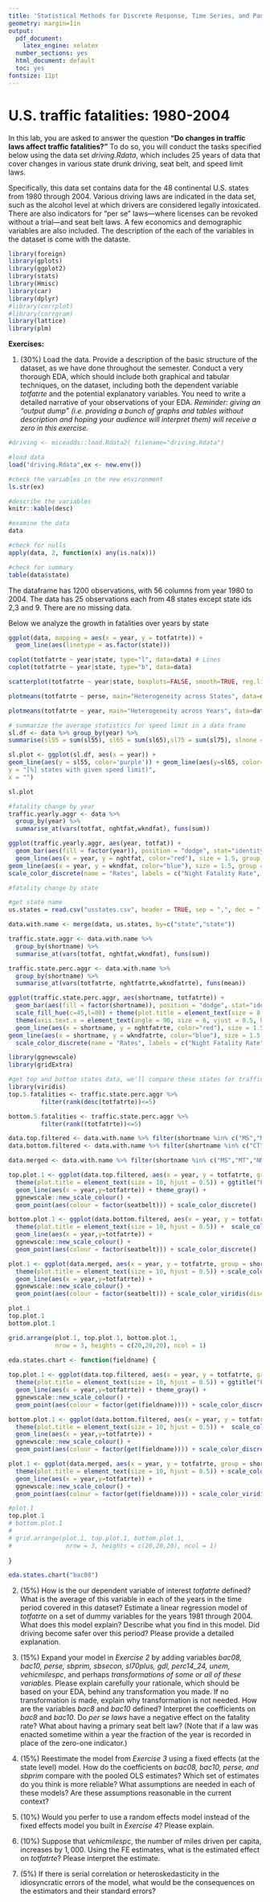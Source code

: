 ```yaml
---
title: 'Statistical Methods for Discrete Response, Time Series, and Panel Data (W271): Group Lab 3'
geometry: margin=1in
output:
  pdf_document:
    latex_engine: xelatex
  number_sections: yes
  html_document: default
  toc: yes
fontsize: 11pt
---
```


# U.S. traffic fatalities: 1980-2004

In this lab, you are asked to answer the question **"Do changes in traffic laws affect traffic fatalities?"**  To do so, you will conduct the tasks specified below using the data set *driving.Rdata*, which includes 25 years of data that cover changes in various state drunk driving, seat belt, and speed limit laws. 

Specifically, this data set contains data for the 48 continental U.S. states from 1980 through 2004. Various driving laws are indicated in the data set, such as the alcohol level at which drivers are considered legally intoxicated. There are also indicators for “per se” laws—where licenses can be revoked without a trial—and seat belt laws. A few economics and demographic variables are also included. The description of the each of the variables in the dataset is come with the dataste.

```r
library(foreign) 
library(gplots) 
library(ggplot2) 
library(stats) 
library(Hmisc) 
library(car) 
library(dplyr) 
#library(corrplot) 
#library(corrgram) 
library(lattice) 
library(plm)
```


**Exercises:**

1. (30%) Load the data. Provide a description of the basic structure of the dataset, as we have done throughout the semester. Conduct a very thorough EDA, which should include both graphical and tabular techniques, on the dataset, including both the dependent variable *totfatrte* and the potential explanatory variables. You need to write a detailed narrative of your observations of your EDA. *Reminder: giving an "output dump" (i.e. providing a bunch of graphs and tables without description and hoping your audience will interpret them) will receive a zero in this exercise.*

```r
#driving <- miceadds::load.Rdata2( filename="driving.Rdata")

#load data
load("driving.Rdata",ex <- new.env()) 

#check the variables in the new environment
ls.str(ex)

#describe the variables 
knitr::kable(desc)

#examine the data
data

#check for nulls
apply(data, 2, function(x) any(is.na(x)))

#check for summary
table(data$state)
```
The dataframe has 1200 observations, with 56 columns from year 1980 to 2004. The data has 25 observations each from 48 states except state ids 2,3 and 9. There are no missing data.

Below we analyze the growth in fatalities over years by state
```r
ggplot(data, mapping = aes(x = year, y = totfatrte)) +
  geom_line(aes(linetype = as.factor(state)))
```

```r

coplot(totfatrte ~ year|state, type="l", data=data) # Lines
coplot(totfatrte ~ year|state, type="b", data=data)

scatterplot(totfatrte ~ year|state, boxplots=FALSE, smooth=TRUE, reg.line=FALSE, data=data)

plotmeans(totfatrte ~ perse, main="Heterogeneity across States", data=data)

plotmeans(totfatrte ~ year, main="Heterogeneity across Years", data=data)
```

```r
# summarize the average statistics for speed limit in a data frame
sl.df <- data %>% group_by(year) %>%
summarise(sl55 = sum(sl55), sl65 = sum(sl65),sl75 = sum(sl75), slnone = sum(slnone))

sl.plot <- ggplot(sl.df, aes(x = year)) +
geom_line(aes(y = sl55, color='purple')) + geom_line(aes(y=sl65, color='green')) + geom_line(aes(y=sl75, color='blue')) + geom_line(aes(y=slnone), color='orange') + scale_x_continuous(breaks = seq(min(sl.df$year), max(sl.df$year), 1)) + theme(axis.text.x = element_text(angle = 90, vjust=0.5)) + scale_color_discrete(name="Speed Limit", labels=c("55", "65", "75", "none")) + labs(title = "Changes in speed limit law prevalence over time",
y = "[%] states with given speed limit)",
x = "")

sl.plot 
```

```r
#fatality change by year 
traffic.yearly.aggr <- data %>%
  group_by(year) %>%
  summarise_at(vars(totfat, nghtfat,wkndfat), funs(sum))

ggplot(traffic.yearly.aggr, aes(year, totfat)) +
  geom_bar(aes(fill = factor(year)), position = "dodge", stat="identity") + ggtitle("Fatalities by year") + theme_gray() + scale_fill_hue(c=45,l=80) + theme(plot.title = element_text(size = 10, hjust = 0.5)) + theme(legend.position = "none") + 
  geom_line(aes(x = year, y = nghtfat, color="red"), size = 1.5, group = 1) + 
geom_line(aes(x = year, y = wkndfat, color="blue"), size = 1.5, group = 1) +
scale_color_discrete(name = "Rates", labels = c("Night Fatality Rate", "Weekend Fatality Rate"))

```

```r
#fatality change by state 

#get state name 
us.states = read.csv("usstates.csv", header = TRUE, sep = ",", dec = ".")

data.with.name <- merge(data, us.states, by=c("state","state"))

traffic.state.aggr <- data.with.name %>%
  group_by(shortname) %>%
  summarise_at(vars(totfat, nghtfat,wkndfat), funs(sum))

traffic.state.perc.aggr <- data.with.name %>%
  group_by(shortname) %>%
  summarise_at(vars(totfatrte, nghtfatrte,wkndfatrte), funs(mean))

ggplot(traffic.state.perc.aggr, aes(shortname, totfatrte)) +
  geom_bar(aes(fill = factor(shortname)), position = "dodge", stat="identity") + ggtitle("Fatalities by state") +    theme_gray() + 
  scale_fill_hue(c=45,l=80) + theme(plot.title = element_text(size = 8, hjust = 0.5)) + 
  theme(axis.text.x = element_text(angle = 90, size = 6, vjust = 0.5, hjust=1)) +
  geom_line(aes(x = shortname, y = nghtfatrte, color="red"), size = 1.5, group = 1) + 
geom_line(aes(x = shortname, y = wkndfatrte, color="blue"), size = 1.5, group = 1) +
  scale_color_discrete(name = "Rates", labels = c("Night Fatality Rate", "Weekend Fatality Rate"))

```

```r

library(ggnewscale)
library(gridExtra)

#get top and bottom states data, we'll compare these states for traffic law analyses
library(viridis)
top.5.fatalities <- traffic.state.perc.aggr %>%
         filter(rank(desc(totfatrte))<=5) 

bottom.5.fatalities <- traffic.state.perc.aggr %>%
         filter(rank((totfatrte))<=5)

data.top.filtered <- data.with.name %>% filter(shortname %in% c("MS","MT","NM","SC","WY"))
data.bottom.filtered <- data.with.name %>% filter(shortname %in% c("CT","MA","NJ","NY","RI"))

data.merged <- data.with.name %>% filter(shortname %in% c("MS","MT","NM","SC","WY","CT","MA","NJ","NY","RI"))

top.plot.1 <- ggplot(data.top.filtered, aes(x = year, y = totfatrte, group = shortname, color = shortname)) +    scale_color_viridis(discrete = TRUE, option = "D") +  
  theme(plot.title = element_text(size = 10, hjust = 0.5)) + ggtitle("Fatalities by state") +
  geom_line(aes(x = year,y=totfatrte)) + theme_gray() +
  ggnewscale::new_scale_colour() + 
  geom_point(aes(colour = factor(seatbelt))) + scale_color_discrete()

bottom.plot.1 <- ggplot(data.bottom.filtered, aes(x = year, y = totfatrte, color = factor(shortname) )) + theme_gray() +
  theme(plot.title = element_text(size = 10, hjust = 0.5)) +  scale_color_viridis(discrete = TRUE) +  ggtitle("Fatalities by state") +   
  geom_line(aes(x = year,y=totfatrte)) + 
  ggnewscale::new_scale_colour() + 
  geom_point(aes(colour = factor(seatbelt))) + scale_color_discrete()

plot.1 <- ggplot(data.merged, aes(x = year, y = totfatrte, group = shortname, color = shortname)) + theme_gray() +
  theme(plot.title = element_text(size = 10, hjust = 0.5)) + scale_color_discrete(name = "State") + ggtitle("Fatalities by Top 5 and Bottom 5 states") +  
  geom_line(aes(x = year,y=totfatrte)) + 
  ggnewscale::new_scale_colour() + 
  geom_point(aes(colour = factor(seatbelt))) + scale_color_viridis(discrete = TRUE, option = "D",name = "Seatbelt") 

plot.1
top.plot.1
bottom.plot.1

grid.arrange(plot.1, top.plot.1, bottom.plot.1, 
             nrow = 3, heights = c(20,20,20), ncol = 1)

```

```r
eda.states.chart <- function(fieldname) {
  
top.plot.1 <- ggplot(data.top.filtered, aes(x = year, y = totfatrte, group = shortname, color = shortname)) +    scale_color_viridis(discrete = TRUE, option = "D") +  
  theme(plot.title = element_text(size = 10, hjust = 0.5)) + ggtitle("Fatalities by state") +
  geom_line(aes(x = year,y=totfatrte)) + theme_gray() +
  ggnewscale::new_scale_colour() + 
  geom_point(aes(colour = factor(get(fieldname)))) + scale_color_discrete(name = fieldname)

bottom.plot.1 <- ggplot(data.bottom.filtered, aes(x = year, y = totfatrte, color = factor(shortname) )) + theme_gray() +
  theme(plot.title = element_text(size = 10, hjust = 0.5)) +  scale_color_viridis(discrete = TRUE) +  ggtitle("Fatalities by state") +   
  geom_line(aes(x = year,y=totfatrte)) + 
  ggnewscale::new_scale_colour() + 
  geom_point(aes(colour = factor(get(fieldname)))) + scale_color_discrete( name = fieldname)

plot.1 <- ggplot(data.merged, aes(x = year, y = totfatrte, group = shortname, color = shortname)) + theme_gray() +
  theme(plot.title = element_text(size = 10, hjust = 0.5)) + scale_color_discrete(name = "State") + ggtitle("Fatalities by Top 5 and Bottom 5 states") +  
  geom_line(aes(x = year,y=totfatrte)) + 
  ggnewscale::new_scale_colour() + 
  geom_point(aes(colour = factor(get(fieldname)))) + scale_color_viridis(discrete = TRUE, option = "D",name = fieldname) 

#plot.1
top.plot.1
# bottom.plot.1
# 
# grid.arrange(plot.1, top.plot.1, bottom.plot.1,
#               nrow = 3, heights = c(20,20,20), ncol = 1)
  
}

eda.states.chart("bac08")
```


2. (15%) How is the our dependent variable of interest *totfatrte* defined? What is the average of this variable in each of the years in the time period covered in this dataset? Estimate a linear regression model of *totfatrte* on a set of dummy variables for the years 1981 through 2004. What does this model explain? Describe what you find in this model. Did driving become safer over this period? Please provide a detailed explanation.

3. (15%) Expand your model in *Exercise 2* by adding variables *bac08, bac10, perse, sbprim, sbsecon, sl70plus, gdl, perc14_24, unem, vehicmilespc*, and perhaps *transformations of some or all of these variables*. Please explain carefully your rationale, which should be based on your EDA, behind any transformation you made. If no transformation is made, explain why transformation is not needed. How are the variables *bac8* and *bac10* defined? Interpret the coefficients on *bac8* and *bac10*. Do *per se laws* have a negative effect on the fatality rate? What about having a primary seat belt law? (Note that if a law was enacted sometime within a year the fraction of the year is recorded in place of the zero-one indicator.)

4. (15%) Reestimate the model from *Exercise 3* using a fixed effects (at the state level) model. How do the coefficients on *bac08, bac10, perse, and sbprim* compare with the pooled OLS estimates? Which set of estimates do you think is more reliable? What assumptions are needed in each of these models?  Are these assumptions reasonable in the current context?

5. (10%) Would you perfer to use a random effects model instead of the fixed effects model you built in *Exercise 4*? Please explain.

6. (10%) Suppose that *vehicmilespc*, the number of miles driven per capita, increases by $1,000$. Using the FE estimates, what is the estimated effect on *totfatrte*? Please interpret the estimate.

7. (5%) If there is serial correlation or heteroskedasticity in the idiosyncratic errors of the model, what would be the consequences on the estimators and their standard errors?













